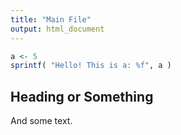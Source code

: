 ```yaml
---
title: "Main File"
output: html_document
---
```


```r
a <- 5
sprintf( "Hello! This is a: %f", a )
```

## Heading or Something

And some text.
